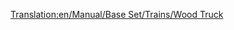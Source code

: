 [[Translation:en/Manual/Base Set/Trains/Wood Truck]]
{{nl/Vertaling|en/Manual/Base Set/Trains/Wood Truck|95}}{{nl/Manual/Base Set/Trains/Wagons|Naam=Houtwagon
|Afbeelding=[[File:en/Manual/Base Set/Trains/Woodtruck.png]]
|NormaalKosten=£1,414 ($2,828)
|NormaalGewicht=16 / 46 t
|NormaalCapaciteit=30 ton hout
|MonoKosten=£1,414 ($2,828)
|MonoGewicht=16 / 51 t
|MonoCapaciteit=35 ton hout
|MagKosten=£1,414 ($2,828)
|MagGewicht=16 / 53 t
|MagCapaciteit=37 ton hout
|Omschrijving=Hout is één van de kostbaarste goederen dat je kan transporteren in [[nl/Manual/Klimaat#subtropisch|tropische]] scenarios. Na het vinden van een houtzagerij snap je waarom er zoveel hout vernietigd wordt. De houtwagon is daarnaast ook beschikbaar in [[nl/Manual/Klimaat#gematigd|gematigde]] en [[nl/Manual/Klimaat#subarctisch|subarctische]] klimaten.
}}